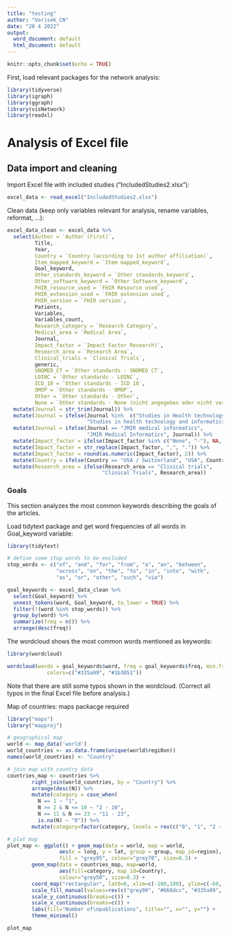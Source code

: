 ```yaml
---
title: "testing"
author: "Vorisek_CN"
date: "20 4 2022"
output:
  word_document: default
  html_document: default
---
```


```r
knitr::opts_chunk$set(echo = TRUE)
```
First, load relevant packages for the network analysis:
```r
library(tidyverse)
library(igraph)
library(ggraph)
library(visNetwork)
library(readxl)
```

# Analysis of Excel file

## Data import and cleaning

Import Excel file with included studies ("IncludedStudies2.xlsx"):

```r
excel_data <- read_excel("IncludedStudies2.xlsx")
```

Clean data (keep only variables relevant for analysis, rename variables, reformat, ...):

```r
excel_data_clean <- excel_data %>% 
  select(Author = `Author (First)`,
         Title,
         Year,
         Country = `Country (according to 1st author affiliation)`,
         Item_mapped_keyword = `Item mapped_keyword`,
         Goal_keyword,
         Other_standards_keyword = `Other standards_keyword`,
         Other_software_keyword = `Other Software_keyword`,
         FHIR_resource_used = `FHIR Resource used`,
         FHIR_extension_used = `FHIR extension used`,
         FHIR_version = `FHIR version`,
         Patients,
         Variables,
         Variables_count,
         Research_category = `Research Category`,
         Medical_area = `Medical Area`,
         Journal,
         Impact_factor = `Impact Factor Research)`,
         Research_area = `Research Area`,
         Clinical_trials = `Clinical Trials`,
         generic,
         SNOMED_CT = `Other standards - SNOMED CT`,
         LOINC = `Other standards - LOINC`,
         ICD_10 = `Other standards - ICD 10`,
         OMOP = `Other standards - OMOP`,
         Other = `Other standards - Other`,
         None = `Other standards - None (nicht angegeben oder nicht verwendet)`) %>% 
  mutate(Journal = str_trim(Journal)) %>% 
  mutate(Journal = ifelse(Journal %in%  c("Studies in Health technology and informatics", "Studies in Health Technology and Informatics"),
                          "Studies in health technology and informatics", Journal)) %>% 
  mutate(Journal = ifelse(Journal == "JMIR medical informatics",
                          "JMIR Medical Informatics", Journal)) %>%
  mutate(Impact_factor = ifelse(Impact_factor %in% c("None", "-"), NA, Impact_factor)) %>% 
  mutate(Impact_factor = str_replace(Impact_factor, ",", ".")) %>% 
  mutate(Impact_factor = round(as.numeric(Impact_factor), 2)) %>% 
  mutate(Country = ifelse(Country == "USA / Switzerland", "USA", Country)) %>% 
  mutate(Research_area = ifelse(Research_area == "Clinical trials",
                               "Clinical Trials", Research_area))
```


### Goals

This section analyzes the most common keywords describing the goals of the articles.


Load tidytext package and get word frequencies of all words in Goal_keyword variable:
```r
library(tidytext)

# define some stop words to be excluded
stop_words <- c("of", "and", "for", "from", "a", "an", "between",
                "across", "on", "the", "to", "in", "into", "with",
                "as", "or", "other", "such", "via")

goal_keywords <- excel_data_clean %>% 
  select(Goal_keyword) %>% 
  unnest_tokens(word, Goal_keyword, to_lower = TRUE) %>% 
  filter(!(word %in% stop_words)) %>% 
  group_by(word) %>% 
  summarize(freq = n()) %>% 
  arrange(desc(freq))

```

The wordcloud shows the most common words mentioned as keywords:
```r
library(wordcloud)
```

```r
wordcloud(words = goal_keywords$word, freq = goal_keywords$freq, min.freq = 1,                      max.words=150, random.order=FALSE, rot.per=0.10, 
             colors=c("#335a99", "#1b3051"))

```

Note that there are still some typos shown in the wordcloud. (Correct all typos in the final Excel file before analysis.)




Map of countries:
maps packacge required
```r
library("maps")
library("mapproj")
```

```r
# geographical map
world <- map_data('world')
world_countries <- as.data.frame(unique(world$regi0on))
names(world_countries) <- "Country"

# join map with country data
countries_map <- countries %>%
        right_join(world_countries, by = "Country") %>% 
        arrange(desc(N)) %>% 
        mutate(category = case_when(
          N == 1 ~ "1", 
          N >= 2 & N <= 10 ~ "2 - 10", 
          N >= 11 & N <= 23 ~ "11 - 23",
          is.na(N) ~ "0")) %>% 
        mutate(category=factor(category, levels = rev(c("0", "1", "2 - 10", "11 - 23"))))

# plot map
plot_map <- ggplot() + geom_map(data = world, map = world,
                 aes(x = long, y = lat, group = group, map_id=region),
                 fill = "grey95", colour="grey70", size=0.3) + 
        geom_map(data = countries_map, map=world,
                 aes(fill=category, map_id=Country),
                 colour="grey50", size=0.3) +
        coord_map("rectangular", lat0=0, xlim=c(-180,180), ylim=c(-60, 90)) +
        scale_fill_manual(values=rev(c("grey90", "#668dcc", "#335a99", "#1b3051"))) +
        scale_y_continuous(breaks=c()) +
        scale_x_continuous(breaks=c()) +
        labs(fill="Number of\npublications", title="", x="", y="") +
        theme_minimal()

plot_map

```
